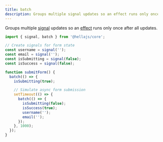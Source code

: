 ```yaml
---
title: batch
description: Groups multiple signal updates so an effect runs only once after all updates.
---
```


Groups multiple <a href="/api/reactive/signal">signal</a> updates so an <a href="/api/reactive/effect">effect</a> runs only once after all updates.

```typescript
import { signal, batch } from '@hellajs/core';

// Create signals for form state
const username = signal('');
const email = signal('');
const isSubmitting = signal(false);
const isSuccess = signal(false);

function submitForm() {
  batch(() => {
    isSubmitting(true);

    // Simulate async form submission
    setTimeout(() => {
      batch(() => {
        isSubmitting(false);
        isSuccess(true);
        username('');
        email('');
      });
    }, 1000);
  });
}
```

